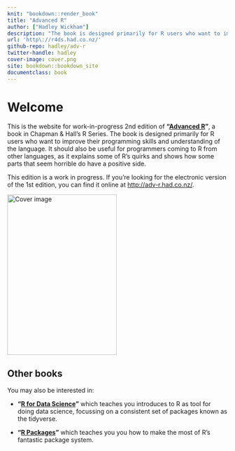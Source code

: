 ```yaml
---
knit: "bookdown::render_book"
title: "Advanced R"
author: ["Hadley Wickham"]
description: "The book is designed primarily for R users who want to improve their programming skills and understanding of the language.  It should also be useful for programmers coming to R from other languages, as it explains some of R's quirks and shows how some parts that seem horrible do have a positive side."
url: 'http\://r4ds.had.co.nz/'
github-repo: hadley/adv-r
twitter-handle: hadley
cover-image: cover.png
site: bookdown::bookdown_site
documentclass: book
---
```


# Welcome {-}

This is the website for work-in-progress 2nd edition of __"[Advanced R](http://amzn.com/1466586966?tag=devtools-20)"__, a book in Chapman & Hall's R Series. The book is designed primarily for R users who want to improve their programming skills and understanding of the language.  It should also be useful for programmers coming to R from other languages, as it explains some of R's quirks and shows how some parts that seem horrible do have a positive side.

This edition is a work in progress. If you're looking for the electronic version of the 1st edition, you can find it online at <http://adv-r.had.co.nz/>.

<img src="cover.png" width="250" height="366" alt="Cover image" />

## Other books {-}

You may also be interested in:

* __"[R for Data Science](http://r4ds.had.co.nz/)"__ which teaches you 
  introduces to R as tool for doing data science, focussing on a consistent
  set of packages known as the tidyverse.

* __"[R Packages](http://r-pkgs.had.co.nz/)"__ which teaches you 
  you how to make the most of R's fantastic package system.
